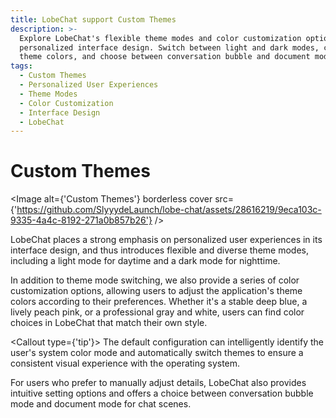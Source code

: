 ```yaml
---
title: LobeChat support Custom Themes
description: >-
  Explore LobeChat's flexible theme modes and color customization options for a
  personalized interface design. Switch between light and dark modes, customize
  theme colors, and choose between conversation bubble and document modes.
tags:
  - Custom Themes
  - Personalized User Experiences
  - Theme Modes
  - Color Customization
  - Interface Design
  - LobeChat
---
```


# Custom Themes

<Image
  alt={'Custom Themes'}
  borderless
  cover
  src={'https://github.com/SlyyydeLaunch/lobe-chat/assets/28616219/9eca103c-9335-4a4c-8192-271a0b857b26'}
/>

LobeChat places a strong emphasis on personalized user experiences in its interface design, and thus introduces flexible and diverse theme modes, including a light mode for daytime and a dark mode for nighttime.

In addition to theme mode switching, we also provide a series of color customization options, allowing users to adjust the application's theme colors according to their preferences. Whether it's a stable deep blue, a lively peach pink, or a professional gray and white, users can find color choices in LobeChat that match their own style.

<Callout type={'tip'}>
  The default configuration can intelligently identify the user's system color mode and
  automatically switch themes to ensure a consistent visual experience with the operating system.
</Callout>

For users who prefer to manually adjust details, LobeChat also provides intuitive setting options and offers a choice between conversation bubble mode and document mode for chat scenes.
